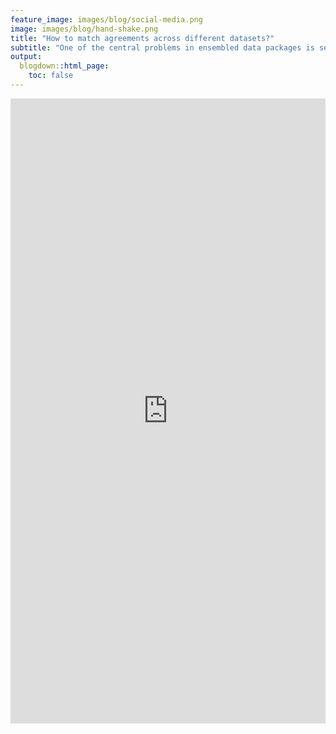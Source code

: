 ```yaml
---
feature_image: images/blog/social-media.png
image: images/blog/hand-shake.png
title: "How to match agreements across different datasets?"
subtitle: "One of the central problems in ensembled data packages is setting equivalences between observations from different datasets. This is a central problem because it is what enables us to relate datasets to one another."
output:
  blogdown::html_page:
    toc: false
---
```


<iframe height="1000" width="100%" frameborder="no" src="https://globalgov.github.io/manypkgs/articles/agreements.html"> </iframe>

